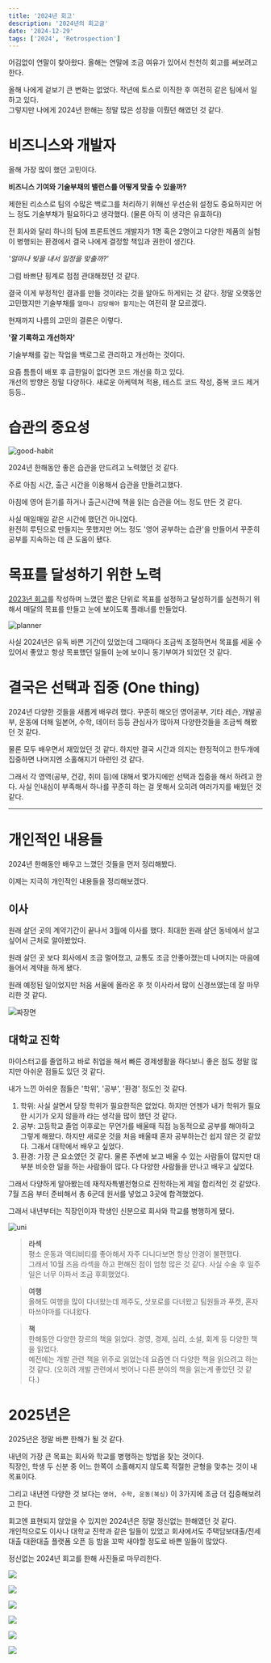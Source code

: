 ```yaml
---
title: '2024년 회고'
description: '2024년의 회고글'
date: '2024-12-29'
tags: ['2024', 'Retrospection']
---
```


어김없이 연말이 찾아왔다. 올해는 연말에 조금 여유가 있어서 천천히 회고를 써보려고 한다.

올해 나에게 겉보기 큰 변화는 없었다. 작년에 토스로 이직한 후 여전히 같은 팀에서 일하고 있다.  
그렇지만 나에게 2024년 한해는 정말 많은 성장을 이뤘던 해였던 것 같다.

# 비즈니스와 개발자

올해 가장 많이 했던 고민이다.

**비즈니스 기여와 기술부채의 밸런스를 어떻게 맞출 수 있을까?**

제한된 리소스로 팀의 수많은 백로그를 처리하기 위해선 우선순위 설정도 중요하지만 어느 정도
기술부채가 필요하다고 생각했다. (물론 아직 이 생각은 유효하다)

전 회사와 달리 하나의 팀에 프론트엔드 개발자가 1명 혹은 2명이고 다양한 제품의 실험이 병행되는 환경에서
결국 나에게 결정할 책임과 권한이 생긴다.

_'얼마나 빚을 내서 일정을 맞출까?'_

그럼 바쁘단 핑계로 점점 관대해졌던 것 같다.

결국 이게 부정적인 결과를 만들 것이라는 것을 알아도 하게되는 것 같다.
정말 오랫동안 고민했지만 기술부채를 `얼마나 감당해야 할지는`는 여전히 잘 모르겠다.

현재까지 나름의 고민의 결론은 이렇다.

**'잘 기록하고 개선하자'**

기술부채를 갚는 작업을 백로그로 관리하고 개선하는 것이다.

요즘 틈틈이 배포 후 급한일이 없다면 코드 개선을 하고 있다.  
개선의 방향은 정말 다양하다. 새로운 아케텍쳐 적용, 테스트 코드 작성, 중복 코드 제거 등등..

# 습관의 중요성

![good-habit](./good-habit.png)

2024년 한해동안 좋은 습관을 만드려고 노력했던 것 같다.

주로 아침 시간, 출근 시간을 이용해서 습관을 만들려고했다.

아침에 영어 듣기를 하거나 출근시간에 책을 읽는 습관을 어느 정도 만든 것 같다.

사실 매일매일 같은 시간에 했던건 아니었다.  
완전히 루틴으로 만들지는 못했지만 어느 정도 '영어 공부하는 습관'을 만들어서 꾸준히 공부를 지속하는 데 큰 도움이 됐다.

# 목표를 달성하기 위한 노력

[2023년 회고](https://choi-jinwoo.github.io/post/etc/2023-retrospection/)를 작성하며 느꼈던 짧은 단위로 목표를 설정하고 달성하기를 실천하기 위해서
매달의 목표를 만들고 눈에 보이도록 플래너를 만들었다.

![planner](./monthly-planner.jpg)

사실 2024년은 유독 바쁜 기간이 있었는데 그때마다 조금씩 조절하면서 목표를 세울 수 있어서 좋았고 항상 목표했던 일들이 눈에 보이니
동기부여가 되었던 것 같다.

# 결국은 선택과 집중 (One thing)

2024년 다양한 것들을 새롭게 배우려 했다. 꾸준히 해오던 영어공부, 기타 레슨, 개발공부, 운동에 더해 일본어, 수학, 데이터 등등 관심사가 많아져
다양한것들을 조금씩 해봤던 것 같다.

물론 모두 배우면서 재밌었던 것 같다. 하지만 결국 시간과 의지는 한정적이고 한두개에 집중하면 나머지엔 소홀해지기 마련인 것 같다.

그래서 각 영역(공부, 건강, 취미 등)에 대해서 몇가지에만 선택과 집중을 해서 하려고 한다.
사실 인내심이 부족해서 하나를 꾸준히 하는 걸 못해서 오히려 여러가지를 배웠던 것 같다.

---

# 개인적인 내용들

2024년 한해동안 배우고 느꼈던 것들을 먼저 정리해봤다.

이제는 지극히 개인적인 내용들을 정리해보겠다.

## 이사

원래 살던 곳의 계약기간이 끝나서 3월에 이사를 했다. 최대한 원래 살던 동네에서 살고 싶어서 근처로 알아봤었다.

원래 살던 곳 보다 회사에서 조금 멀어졌고, 교통도 조금 안좋아졌는데 나머지는 마음에 들어서 계약을 하게 됐다.

원래 예정된 일이었지만 처음 서울에 올라온 후 첫 이사라서 많이 신경쓰였는데 잘 마무리한 것 같다.

![짜장면](./moving.jpg)

## 대학교 진학

마이스터고를 졸업하고 바로 취업을 해서 빠른 경제생활을 하다보니 좋은 점도 정말 많지만 아쉬운 점들도 있던 것 같다.

내가 느낀 아쉬운 점들은 '학위', '공부', '환경' 정도인 것 같다.

1. 학위: 사실 살면서 당장 학위가 필요한적은 없었다. 하지만 언젠가 내가 학위가 필요한 시기가 오지 않을까 라는 생각을 많이 했던 것 같다.
2. 공부: 고등학교 졸업 이후로는 무언가를 배울때 직접 능동적으로 공부를 해야하고 그렇게 해왔다. 하지만 새로운 것을 처음 배울때 혼자 공부하는건 쉽지 않은 것 같았다. 그래서 대학에서 배우고 싶었다.
3. 환경: 가장 큰 요소였던 것 같다. 물론 주변에 보고 배울 수 있는 사람들이 많지만 대부분 비슷한 일을 하는 사람들이 많다. 다 다양한 사람들을 만나고 배우고 싶었다.

그래서 다양하게 알아봤는데 재직자특별전형으로 진학하는게 제일 합리적인 것 같았다.  
7월 즈음 부터 준비해서 총 6군데 원서를 넣었고 3곳에 합격했었다.

그래서 내년부터는 직장인이자 학생인 신분으로 회사와 학교를 병행하게 됐다.

![uni](./uni.jpg)

> **라섹**  
> 평소 운동과 액티비티를 좋아해서 자주 다니다보면 항상 안경이 불편했다.  
> 그래서 10월 즈음 라섹을 하고 편해진 점이 엄청 많은 것 같다. 사실 수술 후 일주일은 너무 아파서 조금 후회했었다.

> **여행**  
> 올해도 여행을 많이 다녀왔는데 제주도, 삿포로를 다녀왔고 팀원들과 푸켓, 혼자 마쓰야마를 다녀왔다.

> **책**  
> 한해동안 다양한 장르의 책을 읽었다. 경영, 경제, 심리, 소설, 회계 등 다양한 책을 읽었다.  
> 예전에는 개발 관련 책을 위주로 읽었는데 요즘엔 더 다양한 책을 읽으려고 하는 것 같다.
> (오히려 개발 관련에서 벗어나 다른 분야의 책을 읽는게 좋았던 것 같다.)

# 2025년은

2025년은 정말 바쁜 한해가 될 것 같다.

내년의 가장 큰 목표는 회사와 학교를 병행하는 방법을 찾는 것이다.  
직장인, 학생 두 신분 중 어느 한쪽이 소홀해지지 않도록 적절한 균형을 맞추는 것이 내 목표이다.

그리고 내년엔 다양한 것 보다는 `영어, 수학, 운동(복싱)` 이 3가지에 조금 더 집중해보려고 한다.

회고엔 표현되지 않았을 수 있지만 2024년은 정말 정신없는 한해였던 것 같다.  
개인적으로도 이사나 대학교 진학과 같은 일들이 있었고 회사에서도 주택담보대출/전세대출 대환대출 플랫폼 오픈 등 밤을 꼬박 새야할 정도로 바쁜 일들이 많았다.

정신없는 2024년 회고를 한해 사진들로 마무리한다.

![](./1.jpg)

![](./2.jpg)

![](./3.jpg)

![](./4.jpg)

![](./5.jpg)

![](./6.jpg)
